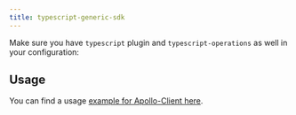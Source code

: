 ```yaml
---
title: typescript-generic-sdk
---
```



<PluginHeader hasOperationsNote />

<Callout>Make sure you have `typescript` plugin and `typescript-operations` as well in your configuration:</Callout>

<PluginApiDocs />

## Usage

You can find a usage [example for Apollo-Client here](https://gist.github.com/akozhemiakin/731b0c1e99eb89b01f80f08f9146b6b6).
